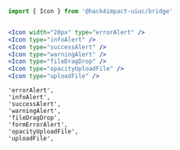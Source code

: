 



```jsx
import { Icon } from '@hack4impact-uiuc/bridge'


<Icon width="20px" type="errorAlert" />
<Icon type="infoAlert" />
<Icon type="successAlert" />
<Icon type="warningAlert" />
<Icon type="fileDragDrop" />
<Icon type="opacityUploadFile" />
<Icon type="uploadFile" />
```



```
'errorAlert',
'infoAlert',
'successAlert',
'warningAlert',
'fileDragDrop',
'formErrorAlert',
'opacityUploadFile',
'uploadFile',
```